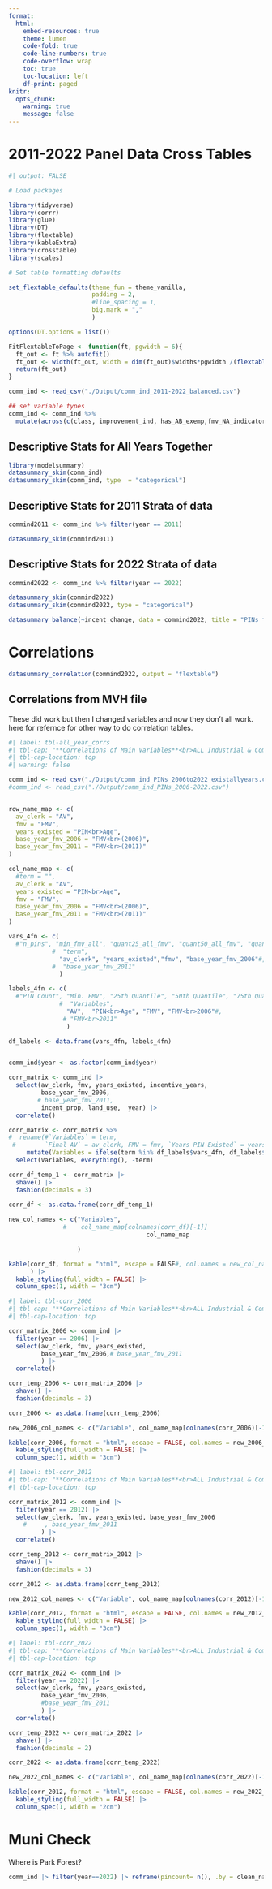 ```yaml
---
format: 
  html:
    embed-resources: true
    theme: lumen
    code-fold: true
    code-line-numbers: true
    code-overflow: wrap
    toc: true
    toc-location: left
    df-print: paged
knitr: 
  opts_chunk:
    warning: true
    message: false
---
```


# 2011-2022 Panel Data Cross Tables

```r
#| output: FALSE

# Load packages

library(tidyverse)
library(corrr)
library(glue)
library(DT)
library(flextable)
library(kableExtra)
library(crosstable)
library(scales)

# Set table formatting defaults

set_flextable_defaults(theme_fun = theme_vanilla, 
                       padding = 2,
                       #line_spacing = 1,
                       big.mark = ","
                       )

options(DT.options = list())

FitFlextableToPage <- function(ft, pgwidth = 6){
  ft_out <- ft %>% autofit()
  ft_out <- width(ft_out, width = dim(ft_out)$widths*pgwidth /(flextable_dim(ft_out)$widths))
  return(ft_out)
}

comm_ind <- read_csv("./Output/comm_ind_2011-2022_balanced.csv") 

## set variable types 
comm_ind <- comm_ind %>%
  mutate(across(c(class, improvement_ind, has_AB_exemp,fmv_NA_indicator, in_tif, exempt_indicator), as.character) ) 

```


## Descriptive Stats for All Years Together

```r
library(modelsummary)
datasummary_skim(comm_ind)
datasummary_skim(comm_ind, type  = "categorical")
```

## Descriptive Stats for 2011 Strata of data

```r
commind2011 <- comm_ind %>% filter(year == 2011)

datasummary_skim(commind2011)
```

## Descriptive Stats for 2022 Strata of data

```r

commind2022 <- comm_ind %>% filter(year == 2022)

datasummary_skim(commind2022)
datasummary_skim(commind2022, type = "categorical")
```

```r
datasummary_balance(~incent_change, data = commind2022, title = "PINs from 2022", output = "flextable")
```


# Correlations

```r
datasummary_correlation(commind2022, output = "flextable")
```

## Correlations from MVH file

These did work but then I changed variables and now they don't all work. here for refernce for other way to do correlation tables. 


```r
#| label: tbl-all_year_corrs
#| tbl-cap: "**Correlations of Main Variables**<br>ALL Industrial & Commercial PINs: 2006-2022, AFTER Balancing: kept PINs that existed all 17 years in the database."
#| tbl-cap-location: top
#| warning: false

comm_ind <- read_csv("./Output/comm_ind_PINs_2006to2022_existallyears.csv")
#comm_ind <- read_csv("./Output/comm_ind_PINs_2006-2022.csv")


row_name_map <- c(
  av_clerk = "AV",
  fmv = "FMV",
  years_existed = "PIN<br>Age",
  base_year_fmv_2006 = "FMV<br>(2006)",
  base_year_fmv_2011 = "FMV<br>(2011)"
)

col_name_map <- c(
  #term = "",
  av_clerk = "AV",
  years_existed = "PIN<br>Age",
  fmv = "FMV",
  base_year_fmv_2006 = "FMV<br>(2006)",
  base_year_fmv_2011 = "FMV<br>(2011)"
)

vars_4fn <- c(
  #"n_pins", "min_fmv_all", "quant25_all_fmv", "quant50_all_fmv", "quant75_all_fmv", "max_fmv_all", "fmv_mean", "fmv", "cty_pins", 
            #  "term", 
              "av_clerk", "years_existed","fmv", "base_year_fmv_2006"#,
            #  "base_year_fmv_2011" 
              )

labels_4fn <- c(
  #"PIN Count", "Min. FMV", "25th Quantile", "50th Quantile", "75th Quantile", "Max. FMV", "Avg. FMV", "Total FMV", "PIN Count",
              #  "Variables", 
                "AV",  "PIN<br>Age", "FMV", "FMV<br>2006"#, 
               # "FMV<br>2011"
                )

df_labels <- data.frame(vars_4fn, labels_4fn)


comm_ind$year <- as.factor(comm_ind$year)

corr_matrix <- comm_ind |>
  select(av_clerk, fmv, years_existed, incentive_years,
         base_year_fmv_2006, 
        # base_year_fmv_2011, 
         incent_prop, land_use,  year) |>
  correlate()

corr_matrix <- corr_matrix %>% 
#  rename(#`Variables` = term,
 #        `Final AV` = av_clerk, FMV = fmv, `Years PIN Existed` = years_existed) %>%
     mutate(Variables = ifelse(term %in% df_labels$vars_4fn, df_labels$labels_4fn, "Need Name")) %>%
  select(Variables, everything(), -term)

corr_df_temp_1 <- corr_matrix |>
  shave() |>
  fashion(decimals = 3)

corr_df <- as.data.frame(corr_df_temp_1)
    
new_col_names <- c("Variables", 
               #    col_name_map[colnames(corr_df)[-1]]
                                      col_name_map

                   )

kable(corr_df, format = "html", escape = FALSE#, col.names = new_col_names
      ) |>
  kable_styling(full_width = FALSE) |>
  column_spec(1, width = "3cm")

```

```r
#| label: tbl-corr_2006
#| tbl-cap: "**Correlations of Main Variables**<br>ALL Industrial & Commercial PINs: 2006"
#| tbl-cap-location: top

corr_matrix_2006 <- comm_ind |>
  filter(year == 2006) |>
  select(av_clerk, fmv, years_existed, 
         base_year_fmv_2006,# base_year_fmv_2011
         ) |>
  correlate()

corr_temp_2006 <- corr_matrix_2006 |>
  shave() |>
  fashion(decimals = 3) 

corr_2006 <- as.data.frame(corr_temp_2006)

new_2006_col_names <- c("Variable", col_name_map[colnames(corr_2006)[-1]])

kable(corr_2006, format = "html", escape = FALSE, col.names = new_2006_col_names) |>
  kable_styling(full_width = FALSE) |>
  column_spec(1, width = "3cm")

```

```r
#| label: tbl-corr_2012
#| tbl-cap: "**Correlations of Main Variables**<br>ALL Industrial & Commercial PINs: 2012"
#| tbl-cap-location: top

corr_matrix_2012 <- comm_ind |>
  filter(year == 2012) |>
  select(av_clerk, fmv, years_existed, base_year_fmv_2006
    #     , base_year_fmv_2011
         ) |>
  correlate()

corr_temp_2012 <- corr_matrix_2012 |>
  shave() |>
  fashion(decimals = 3) 

corr_2012 <- as.data.frame(corr_temp_2012)

new_2012_col_names <- c("Variable", col_name_map[colnames(corr_2012)[-1]])

kable(corr_2012, format = "html", escape = FALSE, col.names = new_2012_col_names) |>
  kable_styling(full_width = FALSE) |>
  column_spec(1, width = "3cm")

```

```r
#| label: tbl-corr_2022
#| tbl-cap: "**Correlations of Main Variables**<br>ALL Industrial & Commercial PINs: 2022"
#| tbl-cap-location: top

corr_matrix_2022 <- comm_ind |>
  filter(year == 2022) |>
  select(av_clerk, fmv, years_existed, 
         base_year_fmv_2006, 
         #base_year_fmv_2011
         ) |>
  correlate()

corr_temp_2022 <- corr_matrix_2022 |>
  shave() |>
  fashion(decimals = 2) 

corr_2022 <- as.data.frame(corr_temp_2022)

new_2022_col_names <- c("Variable", col_name_map[colnames(corr_2022)[-1]])

kable(corr_2012, format = "html", escape = FALSE, col.names = new_2022_col_names) |>
  kable_styling(full_width = FALSE) |>
  column_spec(1, width = "2cm")

```


# Muni Check

Where is Park Forest?

```r
comm_ind |> filter(year==2022) |> reframe(pincount= n(), .by = clean_name) |> arrange(clean_name)
```

